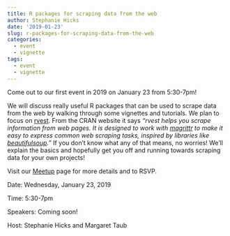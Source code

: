 ```yaml
---
title: R packages for scraping data from the web
author: Stephanie Hicks
date: '2019-01-23'
slug: r-packages-for-scraping-data-from-the-web
categories:
  - event
  - vignette
tags:
  - event
  - vignette
---
```



Come out to our first event in 2019 on January 23 from 5:30-7pm! 

We will discuss really useful R packages that can be used to scrape data from the web by walking through some vignettes and tutorials. We plan to focus on [rvest](https://cran.r-project.org/web/packages/rvest/README.html). From the CRAN website it says _"rvest helps you scrape information from web pages. It is designed to work with [magrittr](https://github.com/tidyverse/magrittr) to make it easy to express common web scraping tasks, inspired by libraries like [beautifulsoup](https://pypi.org/project/beautifulsoup4/)."_ If you don't know what any of that means, no worries! We'll explain the basics and hopefully get you off and running towards scraping data for your own projects! 

Visit our [Meetup](https://www.meetup.com/rladies-baltimore/events/254235977/) page for more details and to RSVP.

Date: Wednesday, January 23, 2019

Time: 5:30-7pm

Speakers: Coming soon!

Host: Stephanie Hicks and Margaret Taub
